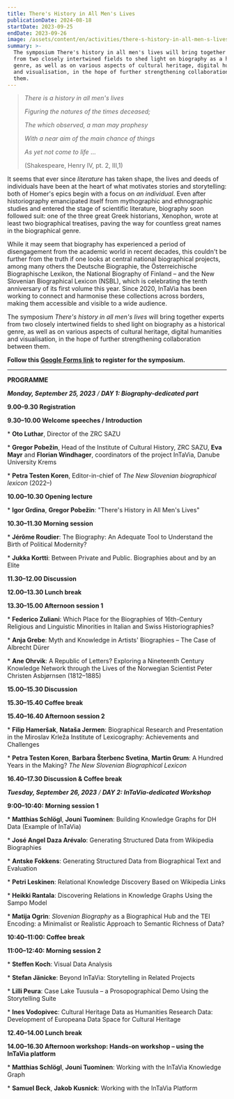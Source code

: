 ```yaml
---
title: There's History in All Men's Lives
publicationDate: 2024-08-18
startDate: 2023-09-25
endDate: 2023-09-26
image: /assets/content/en/activities/there-s-history-in-all-men-s-lives/image.jpg
summary: >-
  The symposium There's history in all men's lives will bring together experts
  from two closely intertwined fields to shed light on biography as a historical
  genre, as well as on various aspects of cultural heritage, digital humanities
  and visualisation, in the hope of further strengthening collaboration between
  them.
---
```

> *There is a history in all men's lives*
>
> *Figuring the natures of the times deceased;*
>
> *The which observed, a man may prophesy*
>
> *With a near aim of the main chance of things*
>
> *As yet not come to life* …
>
> (Shakespeare, Henry IV, pt. 2, III,1)



It seems that ever since *literature* has taken shape, the lives and deeds of individuals have been at the heart of what motivates stories and storytelling: both of Homer's epics begin with a focus on *an individual*. Even after historiography emancipated itself from mythographic and ethnographic studies and entered the stage of scientific literature, biography soon followed suit: one of the three great Greek historians, Xenophon, wrote at least two biographical treatises, paving the way for countless great names in the biographical genre.

While it may seem that biography has experienced a period of disengagement from the academic world in recent decades, this couldn't be further from the truth if one looks at central national biographical projects, among many others the Deutsche Biographie, the Österreichische Biographische Lexikon, the National Biography of Finland – and the New Slovenian Biographical Lexicon (NSBL), which is celebrating the tenth anniversary of its first volume this year. Since 2020, InTaVia has been working to connect and harmonise these collections across borders, making them accessible and visible to a wide audience.

The symposium *There's history in all men's lives* will bring together experts from two closely intertwined fields to shed light on biography as a historical genre, as well as on various aspects of cultural heritage, digital humanities and visualisation, in the hope of further strengthening collaboration between them.

**Follow this [Google Forms link](https://forms.gle/yB6W7AMXJVwC9fMo8) to register for the symposium.**

---

**PROGRAMME**

***Monday, September 25, 2023** / **DAY 1: Biography-dedicated part***

**9.00–9.30 Registration**



**9.30–10.00 Welcome speeches / Introduction**

\* **Oto Luthar**, Director of the ZRC SAZU

\* **Gregor Pobežin**, Head of the Institute of Cultural History, ZRC SAZU, **Eva Mayr** and **Florian Windhager**, coordinators of the project InTaVia, Danube University Krems

\* **Petra Testen Koren**, Editor-in-chief of *The New Slovenian biographical lexicon* (2022–)



**10.00–10.30 Opening lecture**

\* **Igor Grdina**, **Gregor Pobežin**: "There's History in All Men's Lives"



**10.30–11.30 Morning session**

\* **Jérôme Roudier**: The Biography: An Adequate Tool to Understand the Birth of Political Modernity?

\* **Jukka Kortti**: Between Private and Public. Biographies about and by an Elite

**11.30–12.00 Discussion**



**12.00–13.30 Lunch break**



**13.30–15.00 Afternoon session 1**

\* **Federico Zuliani**: Which Place for the Biographies of 16th-Century Religious and Linguistic Minorities in Italian and Swiss Historiographies?

\* **Anja Grebe**: Myth and Knowledge in Artists' Biographies – The Case of Albrecht Dürer

\* **Ane Ohrvik**: A Republic of Letters? Exploring a Nineteenth Century Knowledge Network through the Lives of the Norwegian Scientist Peter Christen Asbjørnsen (1812–1885)

**15.00–15.30 Discussion**



**15.30–15.40 Coffee break**



**15.40–16.40 Afternoon session 2**

\* **Filip Hameršak**, **Nataša Jermen**: Biographical Research and Presentation in the Miroslav Krleža Institute of Lexicography: Achievements and Challenges

\* **Petra Testen Koren**, **Barbara Šterbenc Svetina**, **Martin Grum**: A Hundred Years in the Making? *The New Slovenian Biographical Lexicon*

**16.40–17.30 Discussion & Coffee break**



***Tuesday, September 26, 2023** / **DAY 2: InTaVia-dedicated Workshop***

**9:00–10:40: Morning session 1**

\* **Matthias Schlögl**, **Jouni Tuominen**: Building Knowledge Graphs for DH Data (Example of InTaVia)

\* **José Angel Daza Arévalo**: Generating Structured Data from Wikipedia Biographies

\* **Antske Fokkens**: Generating Structured Data from Biographical Text and Evaluation

\* **Petri Leskinen**: Relational Knowledge Discovery Based on Wikipedia Links

\* **Heikki Rantala**: Discovering Relations in Knowledge Graphs Using the Sampo Model

\* **Matija Ogrin**: *Slovenian Biography* as a Biographical Hub and the TEI Encoding: a Minimalist or Realistic Approach to Semantic Richness of Data?



**10:40–11:00: Coffee break**



**11:00–12:40: Morning session 2**

\* **Steffen Koch**: Visual Data Analysis

\* **Stefan Jänicke**: Beyond InTaVia: Storytelling in Related Projects

\* **Lilli Peura**: Case Lake Tuusula – a Prosopographical Demo Using the Storytelling Suite

\* **Ines Vodopivec**: Cultural Heritage Data as Humanities Research Data: Development of Europeana Data Space for Cultural Heritage



**12.40–14.00 Lunch break**



**14.00–16.30 Afternoon workshop: Hands-on workshop – using the InTaVia platform**

\* **Matthias Schlögl**, **Jouni Tuominen**: Working with the InTaVia Knowledge Graph

\* **Samuel Beck**, **Jakob Kusnick**: Working with the InTaVia Platform
